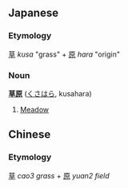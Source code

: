 ==Japanese==
===Etymology===
[[草]] ''kusa'' "grass" + [[原]] ''hara'' "origin"

===Noun===
'''[[草]][[原]]''' ([[くさ]][[はら]], kusahara)

# [[Meadow]]

== Chinese ==

=== Etymology ===

[[草]] ''cao3'' ''grass'' + [[原]] ''yuan2'' ''field''